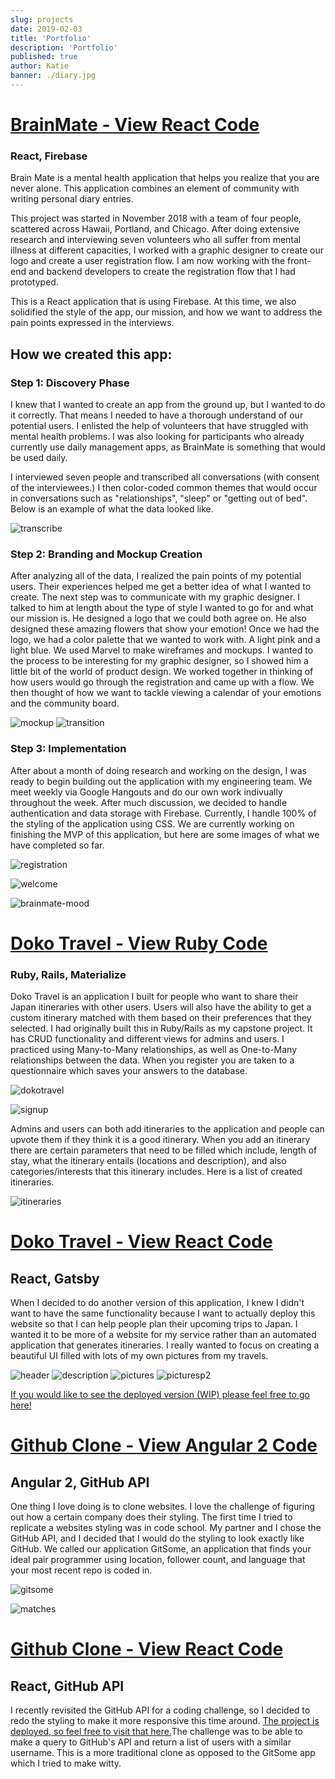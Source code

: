 ```yaml
---
slug: projects
date: 2019-02-03
title: 'Portfolio'
description: 'Portfolio'
published: true
author: Katie
banner: ./diary.jpg
---
```


# [BrainMate - View React Code](https://github.com/katieofcode/brainmate)

### React, Firebase
Brain Mate is a mental health application that helps you realize that you are never alone.
This application combines an element of community with writing personal diary entries.

This project was started in November 2018 with a team of four people, scattered across Hawaii, Portland, and Chicago. After doing extensive research and interviewing seven volunteers who all suffer from mental illness at different capacities, I worked with a graphic designer to create our logo and create a user registration flow. I am now working with the front-end and backend developers to create the registration flow that I had prototyped. 

This is a React application that is using Firebase. At this time, we also solidified the style of the app, our mission, and how we want to address the pain points expressed in the interviews.

## How we created this app:
### Step 1: Discovery Phase

I knew that I wanted to create an app from the ground up, but I wanted to do it correctly. That means I needed to have a thorough understand of our potential users. I enlisted the help of volunteers that have struggled with mental health problems. I was also looking for participants who already currently use daily management apps, as BrainMate is something that would be used daily.

I interviewed seven people and transcribed all conversations (with consent of the interviewees.) I then color-coded common themes that would occur in conversations such as "relationships", "sleep" or "getting out of bed". Below is an example of what the data looked like.

![transcribe](./transcribe.jpg)

### Step 2: Branding and Mockup Creation

After analyzing all of the data, I realized the pain points of my potential users. Their experiences helped me get a better idea of what I wanted to create. The next step was to communicate with my graphic designer. I talked to him at length about the type of style I wanted to go for and what our mission is. He designed a logo that we could both agree on. He also designed these amazing flowers that show your emotion! Once we had the logo, we had a color palette that we wanted to work with. A light pink and a light blue. We used Marvel to make wireframes and mockups. I wanted to the process to be interesting for my graphic designer, so I showed him a little bit of the world of product design. We worked together in thinking of how users would go through the registration and came up with a flow. We then thought of how we want to tackle viewing a calendar of your emotions and the community board.

![mockup](./mockup.jpg)
![transition](./transition.jpg)

### Step 3: Implementation

After about a month of doing research and working on the design, I was ready to begin building out the application with my engineering team. We meet weekly via Google Hangouts and do our own work indivually throughout the week. After much discussion, we decided to handle authentication and data storage with Firebase. Currently, I handle 100% of the styling of the application using CSS. We are currently working on finishing the MVP of this application, but here are some images of what we have completed so far.

![registration](./registration.jpg)

![welcome](./page2.jpg)

![brainmate-mood](./diary.jpg)


# [Doko Travel - View Ruby Code](https://github.com/KatieOfCode/Doko-Travel)

### Ruby, Rails, Materialize
Doko Travel is an application I built for people who want to share their Japan itineraries with other users. Users will also have the ability to get a custom itinerary matched with them based on their preferences that they selected. I had originally built this in Ruby/Rails as my capstone project. It has CRUD functionality and different views for admins and users. I practiced using Many-to-Many relationships, as well as One-to-Many relationships between the data. When you register you are taken to a questionnaire which saves your answers to the database.

![dokotravel](https://media.giphy.com/media/4Nk7ezTQpF9OXmqKgJ/giphy.gif)

![signup](./signup.jpg)

Admins and users can both add itineraries to the application and people can upvote them if they think it is a good itinerary. When you add an itinerary there are certain parameters that need to be filled which include, length of stay, what the itinerary entails (locations and description), and also categories/interests that this itinerary includes. Here is a list of created itineraries.

![itineraries](https://media.giphy.com/media/iXV26nnTE1OmLL8gB9/giphy.gif)

# [Doko Travel - View React Code](https://github.com/KatieOfCode/dokotravel2.0)

## React, Gatsby
When I decided to do another version of this application, I knew I didn't want to have the same functionality because I want to actually deploy this website so that I can help people plan their upcoming trips to Japan. I wanted it to be more of a website for my service rather than an automated application that generates itineraries. I really wanted to focus on creating a beautiful UI filled with lots of my own pictures from my travels.

![header](./header.jpg)
![description](./second.jpg)
![pictures](./third.jpg)
![picturesp2](./fourth.jpg)

[If you would like to see the deployed version (WIP) please feel free to go here!](https://zen-lovelace-7fd594.netlify.com/)

# [Github Clone - View Angular 2 Code](https://github.com/KatieOfCode/GitSome)

## Angular 2, GitHub API
One thing I love doing is to clone websites. I love the challenge of figuring out how a certain company  does their styling. The first time I tried to replicate a websites styling was in code school. My partner and I chose the GitHub API, and I decided that I would do the styling to look exactly like GitHub. We called our application GitSome, an application that finds your ideal pair programmer using location, follower count, and language that your most recent repo is coded in.

![gitsome](./gitsome.jpg)

![matches](./matches.jpg)

# [Github Clone - View React Code](https://github.com/KatieOfCode/thisdotexercise)

## React, GitHub API
I recently revisited the GitHub API for a coding challenge, so I decided to redo the styling to make it more responsive this time around. [The project is deployed, so feel free to visit that here.](https://mystifying-johnson-8a1da7.netlify.com)The challenge was to be able to make a query to GitHub's API and return a list of users with a similar username. This is a more traditional clone as opposed to the GitSome app which I tried to make witty.

